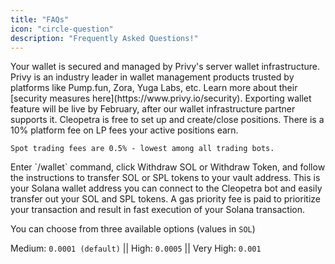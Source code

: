 ```yaml
---
title: "FAQs"
icon: "circle-question"
description: "Frequently Asked Questions!"
---
```


<AccordionGroup>
  <Accordion icon="shield" title="Where are my private keys stored?">
    Your wallet is secured and managed by Privy's server wallet infrastructure.
    Privy is an industry leader in wallet management products trusted by
    platforms like Pump.fun, Zora, Yuga Labs, etc. Learn more about their
    [security measures here](https://www.privy.io/security).
  </Accordion>
  <Accordion
    icon="wallet"
    title="Can I export my wallet from Cleopetra bot?"
  >
    Exporting wallet feature will be live by February, after our wallet infrastructure partner supports it.
  </Accordion>
  <Accordion icon="money-bill" title="What are the fees?">
    Cleopetra is free to set up and create/close positions. There is a 10% platform fee on
    LP fees your active positions earn.

    Spot trading fees are 0.5% - lowest among all trading bots.
  </Accordion>
  <Accordion icon="minus" title="How do I withdraw my funds?">
    Enter `/wallet` command, click Withdraw SOL or Withdraw Token, and follow the
    instructions to transfer SOL or SPL tokens to your vault address.
  </Accordion>
    <Accordion icon="vault" title="What is vault address?">
This is your Solana wallet address you can connect to the Cleopetra bot and easily transfer out your SOL and SPL tokens.
  </Accordion>
    <Accordion icon="gas-pump" title="What is gas priority fee?">
A gas priority fee is paid to prioritize your transaction and result in fast execution of your Solana transaction.

You can choose from three available options (values in `SOL`)

Medium: `0.0001 (default)` || High: `0.0005` || Very High: `0.001`

  </Accordion>
</AccordionGroup>

